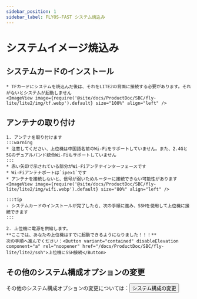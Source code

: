 ```yaml
---
sidebar_position: 1
sidebar_label: FLYOS-FAST システム焼込み
---
```








# システムイメージ焼込み

<FASTFASLH name="H3" />

            
## システムカードのインストール

    * TFカードにシステムを焼込んだ後は、それをLITE2の背面に接続する必要があります。それがないとシステムが起動しません
    <ImageView image={require('@site/docs/ProductDoc/SBC/fly-lite/lite2/img/tf.webp').default} size="100%" align="left" />  

## アンテナの取り付け

    1. アンテナを取り付けます
    :::warning
    * 注意してください、上位機は中国語名前のWi-Fiをサポートしていません。また、2.4Gと5Gのデュアルバンド統合Wi-Fiもサポートしていません
    :::
    * 赤い矢印で示されている部分がWi-Fiアンテナインターフェースです
    * Wi-Fiアンテナポートは`ipex1`です
    * アンテナを接続しないと、信号が弱いためルーターに接続できない可能性があります
    <ImageView image={require('@site/docs/ProductDoc/SBC/fly-lite/lite2/img/wifi.webp').default} size="80%" align="left" /> 

    :::tip
    - システムカードのインストールが完了したら、次の手順に進み、SSHを使用して上位機に接続できます
    :::

    2. 上位機に電源を供給します。  
    **ここでは、あなたの上位機はすでに起動できるようになりました！！！**  
    次の手順へ進んでください：<Button variant="contained" disableElevation component="a" rel="noopener" href="/docs/ProductDoc/SBC/fly-lite/lite2/ssh">上位機にSSH接続</Button>

## その他のシステム構成オプションの変更

その他のシステム構成オプションの変更については：<Button variant="contained" disableElevation component="a" rel="noopener" href="/docs/ProductDoc/SBC/fly-lite/lite2/flyos/fast_config">システム構成の変更</Button>
